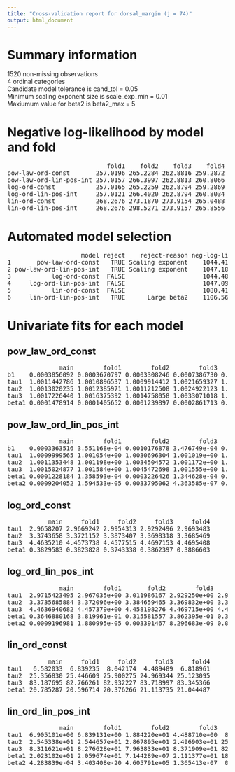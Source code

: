 ```yaml
---
title: "Cross-validation report for dorsal_margin (j = 74)"
output: html_document
---
```

# Summary information
1520 non-missing observations  
4 ordinal categories  
Candidate model tolerance is cand_tol = 0.05  
Minimum scaling exponent size is scale_exp_min = 0.01  
Maxiumum value for beta2 is beta2_max = 5  

# Negative log-likelihood by model and fold
<pre>
                           fold1    fold2    fold3    fold4  
pow-law-ord-const       257.0196 265.2284 262.8816 259.2872  
pow-law-ord-lin-pos-int 257.0157 266.3997 262.8813 260.8066  
log-ord-const           257.0165 265.2259 262.8794 259.2869  
log-ord-lin-pos-int     257.0121 266.4020 262.8794 260.8034  
lin-ord-const           268.2676 273.1870 273.9154 265.0488  
lin-ord-lin-pos-int     268.2676 298.5271 273.9157 265.8556  
</pre>
# Automated model selection
<pre>
                    model reject    reject-reason neg-log-lik delta-neg-log-lik model-rank  
1       pow-law-ord-const   TRUE Scaling exponent    1044.417       0.008125628         NA  
2 pow-law-ord-lin-pos-int   TRUE Scaling exponent    1047.103       2.694585156         NA  
3           log-ord-const  FALSE                     1044.409       0.000000000          1  
4     log-ord-lin-pos-int  FALSE                     1047.097       2.688254698          2  
5           lin-ord-const  FALSE                     1080.419      36.010261770          3  
6     lin-ord-lin-pos-int   TRUE      Large beta2    1106.566      62.157477239         NA  
</pre>
# Univariate fits for each model
## pow_law_ord_const  
<pre>
              main        fold1        fold2        fold3        fold4  
b1    0.0003856092 0.0003670797 0.0003308246 0.0007386730 0.0003432510  
tau1  1.0011442786 1.0010896537 1.0009914412 1.0021659327 1.0010197240  
tau2  1.0013020235 1.0012385971 1.0011212508 1.0024922123 1.0011569065  
tau3  1.0017226440 1.0016375392 1.0014758058 1.0033071018 1.0015353474  
beta1 0.0001478914 0.0001405652 0.0001239897 0.0002861713 0.0001335721  
</pre>
## pow_law_ord_lin_pos_int  
<pre>
              main        fold1        fold2        fold3        fold4  
b1    0.0003363516 3.551168e-04 0.0010176878 3.476749e-04 0.0003374391  
tau1  1.0009999565 1.001054e+00 1.0030696304 1.001019e+00 1.0010093023  
tau2  1.0011353448 1.001198e+00 1.0034504572 1.001172e+00 1.0011365647  
tau3  1.0015024877 1.001584e+00 1.0045472698 1.001555e+00 1.0015093385  
beta1 0.0001228184 1.358593e-04 0.0003226426 1.344628e-04 0.0001082634  
beta2 0.0009204052 1.594533e-05 0.0033795062 4.363585e-07 0.0038768839  
</pre>
## log_ord_const  
<pre>
           main     fold1     fold2     fold3     fold4  
tau1  2.9658207 2.9669242 2.9954313 2.9292496 2.9693483  
tau2  3.3743658 3.3721152 3.3873407 3.3698318 3.3685469  
tau3  4.4635210 4.4573738 4.4577515 4.4697153 4.4695408  
beta1 0.3829583 0.3823828 0.3743338 0.3862397 0.3886603  
</pre>
## log_ord_lin_pos_int  
<pre>
              main        fold1       fold2        fold3       fold4  
tau1  2.9715423495 2.967035e+00 3.011986167 2.929250e+00 2.989614688  
tau2  3.3735685884 3.372096e+00 3.384659465 3.369832e+00 3.366306624  
tau3  4.4636940682 4.457379e+00 4.458198276 4.469715e+00 4.469584281  
beta1 0.3646880168 3.819961e-01 0.315581557 3.862395e-01 0.320510488  
beta2 0.0009196981 1.880995e-05 0.003391467 8.296683e-09 0.003870545  
</pre>
## lin_ord_const  
<pre>
           main     fold1     fold2     fold3     fold4  
tau1   6.582033  6.839235  8.042174  4.489489  6.818961  
tau2  25.356830 25.446609 25.900275 24.969344 25.123095  
tau3  83.187695 82.766261 82.932227 83.718997 83.345366  
beta1 20.785287 20.596714 20.376266 21.113735 21.044487  
</pre>
## lin_ord_lin_pos_int  
<pre>
              main        fold1        fold2        fold3        fold4  
tau1  6.905101e+00 6.839131e+00 1.884220e+01 4.488710e+00  8.562670969  
tau2  2.545338e+01 2.544657e+01 2.867895e+01 2.496903e+01 25.683728376  
tau3  8.311621e+01 8.276628e+01 7.963833e+01 8.371909e+01 82.904911755  
beta1 2.023102e+01 2.059674e+01 7.144289e-07 2.111377e+01 18.015732427  
beta2 4.283839e-04 3.403408e-20 4.605791e+05 1.365413e-07  0.002597906  
</pre>
